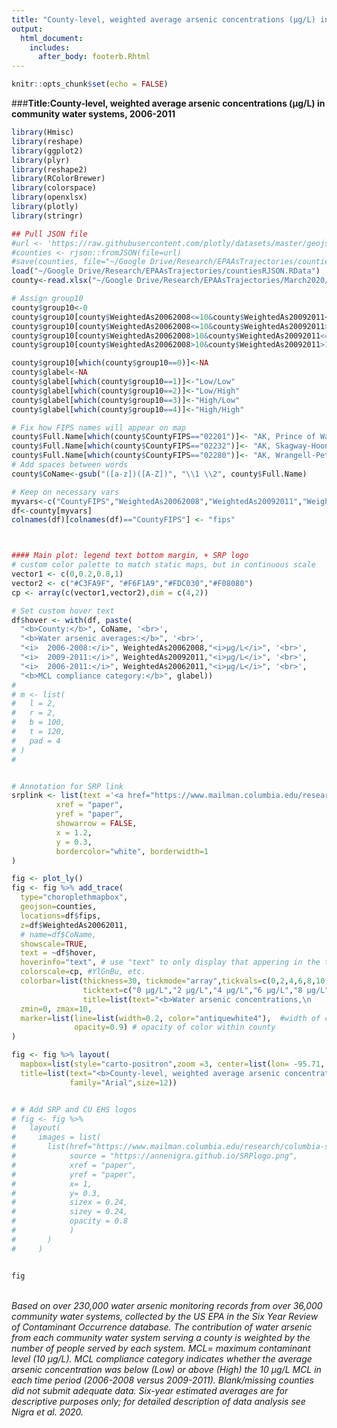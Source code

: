 ```yaml
---
title: "County-level, weighted average arsenic concentrations (µg/L) in community water systems, 2006-2011"
output:
  html_document:
    includes:
      after_body: footerb.Rhtml
---
```


```r
knitr::opts_chunk$set(echo = FALSE)
```

###<b>Title:County-level, weighted average arsenic concentrations (µg/L) in community water systems, 2006-2011</b><br>
```r
library(Hmisc)
library(reshape)
library(ggplot2)
library(plyr)
library(reshape2)
library(RColorBrewer)
library(colorspace)
library(openxlsx)
library(plotly)
library(stringr)

## Pull JSON file
#url <- 'https://raw.githubusercontent.com/plotly/datasets/master/geojson-counties-fips.json'
#counties <- rjson::fromJSON(file=url)
#save(counties, file="~/Google Drive/Research/EPAAsTrajectories/countiesRJSON.RData")
load("~/Google Drive/Research/EPAAsTrajectories/countiesRJSON.RData")
county<-read.xlsx("~/Google Drive/Research/EPAAsTrajectories/March2020/CountyAsSYR3.xlsx")

# Assign group10 
county$group10<-0
county$group10[county$WeightedAs20062008<=10&county$WeightedAs20092011<=10]<-1 #low/low
county$group10[county$WeightedAs20062008<=10&county$WeightedAs20092011>10]<-2 #low/high
county$group10[county$WeightedAs20062008>10&county$WeightedAs20092011<=10]<-3 #high/low
county$group10[county$WeightedAs20062008>10&county$WeightedAs20092011>10]<-4 #high/high

county$group10[which(county$group10==0)]<-NA
county$glabel<-NA
county$glabel[which(county$group10==1)]<-"Low/Low"
county$glabel[which(county$group10==2)]<-"Low/High"
county$glabel[which(county$group10==3)]<-"High/Low"
county$glabel[which(county$group10==4)]<-"High/High"

# Fix how FIPS names will appear on map
county$Full.Name[which(county$CountyFIPS=="02201")]<- "AK, Prince of Wales-Outer Ketchikan"
county$Full.Name[which(county$CountyFIPS=="02232")]<- "AK, Skagway-Hoonah-Angoon"
county$Full.Name[which(county$CountyFIPS=="02280")]<- "AK, Wrangell-Petersburg"
# Add spaces between words
county$CoName<-gsub("([a-z])([A-Z])", "\\1 \\2", county$Full.Name)

# Keep on necessary vars
myvars<-c("CountyFIPS","WeightedAs20062008","WeightedAs20092011","WeightedAs20062011","CoName","glabel")
df<-county[myvars]
colnames(df)[colnames(df)=="CountyFIPS"] <- "fips"



#### Main plot: legend text bottom margin, + SRP logo 
# custom color palette to match static maps, but in continuous scale
vector1 <- c(0,0.2,0.8,1)
vector2 <- c("#C3FA9F", "#F6F1A9","#FDC030","#F08080")
cp <- array(c(vector1,vector2),dim = c(4,2))

# Set custom hover text
df$hover <- with(df, paste(
  "<b>County:</b>", CoName, '<br>',  
  "<b>Water arsenic averages:</b>", '<br>',
  "<i>  2006-2008:</i>", WeightedAs20062008,"<i>µg/L</i>", '<br>',
  "<i>  2009-2011:</i>", WeightedAs20092011,"<i>µg/L</i>", '<br>',
  "<i>  2006-2011:</i>", WeightedAs20062011,"<i>µg/L</i>", '<br>',
  "<b>MCL compliance category:</b>", glabel))
# 
# m <- list(
#   l = 2,
#   r = 2,
#   b = 100,
#   t = 120,
#   pad = 4
# )
# 


# Annotation for SRP link
srplink <- list(text ='<a href="https://www.mailman.columbia.edu/research/columbia-superfund-research-program"><b>Columbia University\nSuperfund Research Program</b></a>',
          xref = "paper",
          yref = "paper",
          showarrow = FALSE,
          x = 1.2,
          y = 0.3,
          bordercolor="white", borderwidth=1
)

fig <- plot_ly() 
fig <- fig %>% add_trace(
  type="choroplethmapbox",
  geojson=counties,
  locations=df$fips,
  z=df$WeightedAs20062011,
  # name=df$CoName,
  showscale=TRUE,
  text = ~df$hover,
  hoverinfo="text", # use "text" to only display that appering in the text (df$hover) string
  colorscale=cp, #YlGnBu, etc.
  colorbar=list(thickness=30, tickmode="array",tickvals=c(0,2,4,6,8,10),
                ticktext=c("0 µg/L","2 µg/L","4 µg/L","6 µg/L","8 µg/L","≥ 10 µg/L"),
                title=list(text="<b>Water arsenic concentrations,\n              2006-2011\n</b> <br>",size=8,side="top")),
  zmin=0, zmax=10,
  marker=list(line=list(width=0.2, color="antiquewhite4"),  #width of county-lines
              opacity=0.9) # opacity of color within county
)

fig <- fig %>% layout(
  mapbox=list(style="carto-positron",zoom =3, center=list(lon= -95.71, lat=37.09)),
  title=list(text="<b>County-level, weighted average arsenic concentrations (µg/L) in community water systems, 2006-2011</b><br><br><br>",
             family="Arial",size=12))


# # Add SRP and CU EHS logos 
# fig <- fig %>%
#   layout(
#     images = list(
#       list(href="https://www.mailman.columbia.edu/research/columbia-superfund-research-program",
#            source = "https://annenigra.github.io/SRPlogo.png",
#            xref = "paper",
#            yref = "paper",
#            x= 1,
#            y= 0.3,
#            sizex = 0.24,
#            sizey = 0.24,
#            opacity = 0.8 
#            )
#       )
#     )


fig
```
<br>
<i>Based on over 230,000 water arsenic monitoring records from over 36,000 community water systems, collected by the US EPA in the Six Year Review of Contaminant Occurrence database. The contribution of water arsenic from each community water system serving a county is weighted by the number of people served by each system. MCL= maximum contaminant level (10 µg/L). MCL compliance category indicates whether the average arsenic concentration was below (Low) or above (High) the 10 µg/L MCL in each time period (2006-2008 versus 2009-2011). Blank/missing counties did not submit adequate data. Six-year estimated averages are for descriptive purposes only; for detailed description of data analysis see Nigra et al. 2020.</i>
